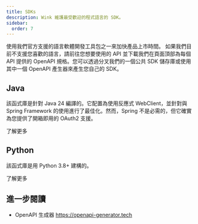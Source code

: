 ```yaml
---
title: SDKs
description: Wink 維護最受歡迎的程式語言的 SDK。
sidebar:
  order: 7
---
```


使用我們官方支援的語言軟體開發工具包之一來加快產品上市時間。
如果我們目前不支援您喜歡的語言，請前往您想要使用的 API 並下載我們在頁面頂部為每個 API 提供的 OpenAPI 規格。您可以透過分叉我們的一個公共 SDK 儲存庫或使用其中一個 OpenAPI 產生器來產生您自己的 SDK。

## Java

該函式庫是針對 Java 24 編譯的。它配置為使用反應式 WebClient，並針對與 Spring Framework 的使用進行了最佳化。然而，Spring 不是必需的，但它確實為您提供了開箱即用的 OAuth2 支援。

<LinkButton href="https://github.com/wink-travel/wink-sdk-java" variant="secondary" icon="external">
  了解更多
</LinkButton>


## Python

該函式庫是用 Python 3.8+ 建構的。

<LinkButton href="https://github.com/wink-travel/wink-sdk-python" variant="secondary" icon="external">
  了解更多
</LinkButton>


## 進一步閱讀

* OpenAPI 生成器 https://openapi-generator.tech

